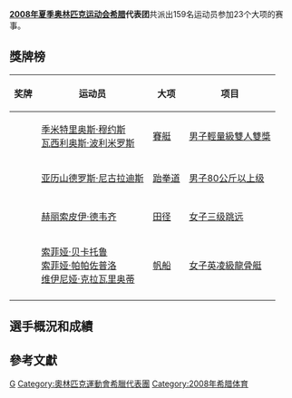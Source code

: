 {{Infobox Country Olympics
|NOC=GRE
|games=2008年夏季
|competitors=159
|sports=23
|flagbearer=[[Ilias_Iliadis|Ilias Iliadis]]
|gold=
|silver=2
|bronze=2
|total=4
|rank=59
}}
'''[[2008年夏季奥林匹克运动会|2008年夏季奥林匹克运动会]][[希腊|希腊]]代表团'''共派出159名运动员参加23个大项的赛事。

== 獎牌榜 ==
{| class="wikitable sortable" style="font-size:88%"
|-
! 奖牌
! 运动员
! 大项
! 项目
|-
| {{silver medal}} || [[季米特里奥斯·穆约斯|季米特里奥斯·穆约斯]]<br />[[瓦西利奥斯·波利米罗斯|瓦西利奥斯·波利米罗斯]] || [[2008年夏季奧林匹克運動會賽艇比賽|賽艇]] || [[2008年夏季奧林匹克運動會賽艇比賽—男子羽量級雙人雙槳|男子輕量級雙人雙槳]]
|-
| {{silver medal}} || [[亚历山德罗斯·尼古拉迪斯|亚历山德罗斯·尼古拉迪斯]] || [[2008年夏季奥林匹克运动会跆拳道比赛|跆拳道]] || [[2008年夏季奧林匹克運動會跆拳道比賽—男子80公斤級以上|男子80公斤以上级]]
|-

|-
| {{bronze medal}} || [[赫丽索皮伊·德韦齐|赫丽索皮伊·德韦齐]] || [[2008年夏季奥林匹克运动会田径比赛|田径]] || [[2008年夏季奧林匹克运动会田径比赛－女子三级跳远|女子三级跳远]]
|-
| {{bronze medal}} || [[索菲娅·贝卡托鲁|索菲娅·贝卡托鲁]]<br />[[索菲娅·帕帕佐普洛|索菲娅·帕帕佐普洛]]<br />[[维伊尼娅·克拉瓦里奥蒂|维伊尼娅·克拉瓦里奥蒂]] || [[2008年夏季奧林匹克運動會帆船比賽|帆船]] || [[2008年夏季奧林匹克運動會帆船比賽－女子英凌級龍骨艇|女子英凌級龍骨艇]]
|-
|}

== 選手概況和成績 ==

== 參考文獻 ==
{{reflist}}

{{NOCin2008SummerOlympics}}

[[Category:2008年夏季奧林匹克運動會代表團|G]]
[[Category:奧林匹克運動會希臘代表團|Category:奧林匹克運動會希臘代表團]]
[[Category:2008年希腊体育|Category:2008年希腊体育]]